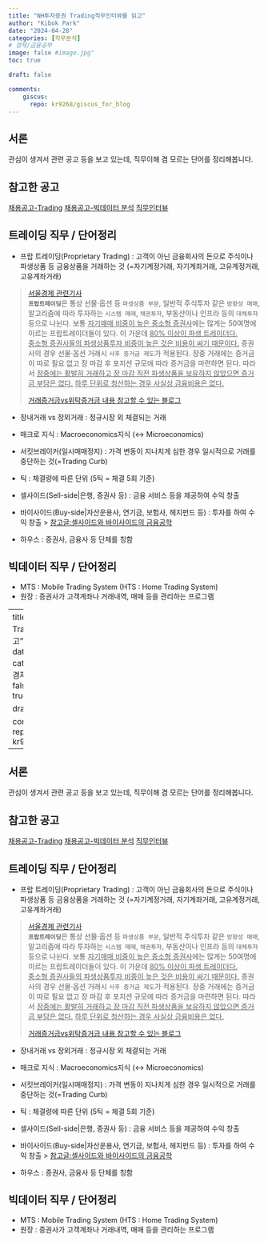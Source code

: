 ```yaml
---
title: "NH투자증권 Trading직무인터뷰를 읽고"
author: "Kibok Park"
date: "2024-04-28"
categories: [직무분석] 
# 경제/금융공부
image: false #image.jpg"
toc: true

draft: false

comments: 
    giscus:
      repo: kr9268/giscus_for_blog
---
```


## 서론
관심이 생겨서 관련 공고 등을 보고 있는데, 직무이해 겸 모르는 단어를 정리해봅니다.

::: {.callout collapse="true"}
# 참고한 공고
[채용공고-Trading](https://nhqv-recruit2024.com/NH1.html)
[채용공고-빅데이터 분석](https://nhqv-recruit2024.com/interview_u_08.html)
[직무인터뷰](https://nhqv-recruit2024.com/interview_u_04.html)
::: 

## 트레이딩 직무 / 단어정리
* 프랍 트레이딩(Proprietary Trading) : 고객이 아닌 금융회사의 돈으로 주식이나 파생상품 등 금융상품을 거래하는 것
                                     (=자기계정거래, 자기계좌거래, 고유계정거래, 고유계좌거래)

> [서울경제 관련기사](https://www.sedaily.com/NewsView/1HLP1AH6UG) <br>
 **`프랍트레이딩`**은 통상 선물·옵션 등 `파생상품 부문`, 일반적 주식투자 같은 `방향성 매매`, 알고리즘에 따라 투자하는  `시스템 매매`, `채권투자`, 부동산이나 인프라 등의 `대체투자` 등으로 나뉜다. 보통 [자기매매 비중이 높은 중소형 증권사]{.underline}에는 많게는 50여명에 이르는 프랍트레이더들이 있다. 이 가운데 [80% 이상이 파생 트레이더다.]{.underline}<br>[중소형 증권사들의 파생상품투자 비중이 높은 것은 비용이 싸기 때문이다.]{.underline} 증권사의 경우 선물·옵션 거래시 `사후 증거금 제도`가 적용된다. 장중 거래에는 증거금이 따로 필요 없고 장 마감 후 포지션 규모에 따라 증거금을 마련하면 된다. 따라서 [장중에는 활발히 거래하고 장 마감 직전 파생상품을 보유하지 않았으면 증거금 부담은 없다.]{.underline} [하루 단위로 청산하는 경우 사실상 금융비용은 없다.]{.underline}
>
> [거래증거금vs위탁증거금 내용 참고할 수 있는 블로그](https://blog.naver.com/vvvtg/223231778959)

* 장내거래 vs 장외거래 : 정규시장 외 체결되는 거래
* 매크로 지식 : Macroeconomics지식 (↔ Microeconomics)
* 서킷브레이커(일시매매정지) : 가격 변동이 지나치게 심한 경우 일시적으로 거래를 중단하는 것(=Trading Curb)
* 틱 : 체결량에 따른 단위 (5틱 = 체결 5회 기준)

* 셀사이드(Sell-side|은행, 증권사 등) : 금융 서비스 등을 제공하여 수익 창출
* 바이사이드(Buy-side|자산운용사, 연기금, 보험사, 헤지펀드 등) : 투자를 하여 수익 창출
> [참고글:셀사이드와 바이사이드의 금융공학](https://brunch.co.kr/@quantdaddy/34)

* 하우스 : 증권사, 금융사 등 단체를 칭함

## 빅데이터 직무 / 단어정리
* MTS : Mobile Trading System (HTS : Home Trading System)
* 원장 : 증권사가 고객계좌나 거래내역, 매매 등을 관리하는 프로그램

---
title: "NH투자증권 Trading직무인터뷰를 읽고"
author: "Kibok Park"
date: "2024-04-28"
categories: [직무분석] 
# 경제/금융공부
image: false #image.jpg"
toc: true

draft: true

comments: 
    giscus:
      repo: kr9268/giscus_for_blog
---

## 서론
관심이 생겨서 관련 공고 등을 보고 있는데, 직무이해 겸 모르는 단어를 정리해봅니다.

::: {.callout collapse="true"}
# 참고한 공고
[채용공고-Trading](https://nhqv-recruit2024.com/NH1.html)
[채용공고-빅데이터 분석](https://nhqv-recruit2024.com/interview_u_08.html)
[직무인터뷰](https://nhqv-recruit2024.com/interview_u_04.html)
::: 

## 트레이딩 직무 / 단어정리
* 프랍 트레이딩(Proprietary Trading) : 고객이 아닌 금융회사의 돈으로 주식이나 파생상품 등 금융상품을 거래하는 것
                                     (=자기계정거래, 자기계좌거래, 고유계정거래, 고유계좌거래)

> [서울경제 관련기사](https://www.sedaily.com/NewsView/1HLP1AH6UG) <br>
 **`프랍트레이딩`**은 통상 선물·옵션 등 `파생상품 부문`, 일반적 주식투자 같은 `방향성 매매`, 알고리즘에 따라 투자하는  `시스템 매매`, `채권투자`, 부동산이나 인프라 등의 `대체투자` 등으로 나뉜다. 보통 [자기매매 비중이 높은 중소형 증권사]{.underline}에는 많게는 50여명에 이르는 프랍트레이더들이 있다. 이 가운데 [80% 이상이 파생 트레이더다.]{.underline}<br>[중소형 증권사들의 파생상품투자 비중이 높은 것은 비용이 싸기 때문이다.]{.underline} 증권사의 경우 선물·옵션 거래시 `사후 증거금 제도`가 적용된다. 장중 거래에는 증거금이 따로 필요 없고 장 마감 후 포지션 규모에 따라 증거금을 마련하면 된다. 따라서 [장중에는 활발히 거래하고 장 마감 직전 파생상품을 보유하지 않았으면 증거금 부담은 없다.]{.underline} [하루 단위로 청산하는 경우 사실상 금융비용은 없다.]{.underline}
>
> [거래증거금vs위탁증거금 내용 참고할 수 있는 블로그](https://blog.naver.com/vvvtg/223231778959)

* 장내거래 vs 장외거래 : 정규시장 외 체결되는 거래
* 매크로 지식 : Macroeconomics지식 (↔ Microeconomics)
* 서킷브레이커(일시매매정지) : 가격 변동이 지나치게 심한 경우 일시적으로 거래를 중단하는 것(=Trading Curb)
* 틱 : 체결량에 따른 단위 (5틱 = 체결 5회 기준)

* 셀사이드(Sell-side|은행, 증권사 등) : 금융 서비스 등을 제공하여 수익 창출
* 바이사이드(Buy-side|자산운용사, 연기금, 보험사, 헤지펀드 등) : 투자를 하여 수익 창출
> [참고글:셀사이드와 바이사이드의 금융공학](https://brunch.co.kr/@quantdaddy/34)

* 하우스 : 증권사, 금융사 등 단체를 칭함

## 빅데이터 직무 / 단어정리
* MTS : Mobile Trading System (HTS : Home Trading System)
* 원장 : 증권사가 고객계좌나 거래내역, 매매 등을 관리하는 프로그램